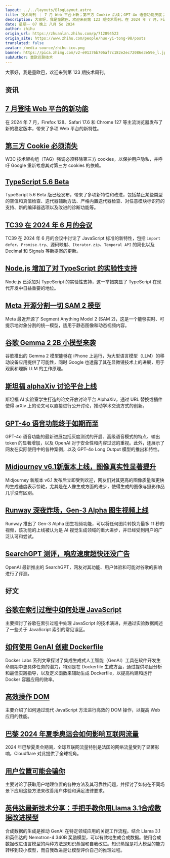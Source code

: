 ```yaml
---
layout: ../../layouts/BlogLayout.astro
title: 技术周刊 ｜ 7 月 Web 平台上新；第三方 Cookie 后续；GPT-4o 语音功能灰度；巴黎奥运会如何影响互联网流量；
description: 大家好，我是童欧巴，欢迎来到第 123 期技术周刊。在 2024 年 7 月，Firefox 128、Safari 17.6 和 Chrome 127 等主流浏览器发布了新的稳定版本，带来了多项 Web 平台的新特性。W3C 技术架构组（TAG）强调必须移除第三方 cookies，以保护用户隐私，并呼吁 Google 重新考虑其对第三方 cookies 的依赖。TypeScript 5.6 Beta 版已经发布，带来了多项新特性和改进，包括禁止某些类型的空值和真值检查、迭代器辅助方法、严格内置迭代器检查、对任意模块标识符的支持、新的编译器选项以及改进的诊断功能等。TC39 在 2024 年 6 月的会议中讨论了 JavaScript 标准的新特性，包括 import defer、Promise.try、源码映射、Iterator.zip、
date: 星期一 07 晚上 八月 5o 2024
author: zhihu
origin_url: https://zhuanlan.zhihu.com/p/712894523
origin_site: https://www.zhihu.com/people/huo-yi-tong-98/posts
translated: false
avatar: /media-source/zhihu-ico.png
banner: https://pica.zhimg.com/v2-e91376b706af7c182e2ec72086e3e59e_l.jpg
subAuthor: 童欧巴聊技术
---
```



<Reference client:only="react" title="技术周刊 ｜ 7 月 Web 平台上新；第三方 Cookie 后续；GPT-4o 语音功能灰度；巴黎奥运会如何影响互联网流量；" url="https://zhuanlan.zhihu.com/p/712894523" />



大家好，我是童欧巴，欢迎来到第 123 期技术周刊。

## 资讯

## [7 月登陆 Web 平台的新功能](https://link.zhihu.com/?target=https%3A//web.dev/blog/web-platform-07-2024%3Fhl%3Den)

在 2024 年 7 月，Firefox 128、Safari 17.6 和 Chrome 127 等主流浏览器发布了新的稳定版本，带来了多项 Web 平台的新特性。

## [第三方 Cookie 必须消失](https://link.zhihu.com/?target=https%3A//www.w3.org/blog/2024/third-party-cookies-have-got-to-go/)

W3C 技术架构组（TAG）强调必须移除第三方 cookies，以保护用户隐私，并呼吁 Google 重新考虑其对第三方 cookies 的依赖。

## [TypeScript 5.6 Beta](https://link.zhihu.com/?target=https%3A//devblogs.microsoft.com/typescript/announcing-typescript-5-6-beta/)

TypeScript 5.6 Beta 版已经发布，带来了多项新特性和改进，包括禁止某些类型的空值和真值检查、迭代器辅助方法、严格内置迭代器检查、对任意模块标识符的支持、新的编译器选项以及改进的诊断功能等。

## [TC39 在 2024 年 6 月的会议](https://link.zhihu.com/?target=https%3A//blogs.igalia.com/compilers/2024/07/18/summary-of-the-june-2024-tc39-plenary-in-helsinki/)

TC39 在 2024 年 6 月的会议中讨论了 JavaScript 标准的新特性，包括 `import defer`、`Promise.try`、源码映射、`Iterator.zip`、`Temporal API` 的简化以及 Decimal 和 Signals 等新提案的更新。

## [Node.js 增加了对 TypeScript 的实验性支持](https://link.zhihu.com/?target=https%3A//socket.dev/blog/node-js-adds-experimental-support-for-typescript)

Node.js 已添加对 TypeScript 的实验性支持，这一举措突显了 TypeScript 在现代开发中日益重要的地位。

## [Meta 开源分割一切 SAM 2 模型](https://link.zhihu.com/?target=https%3A//mp.weixin.qq.com/s/VuUQMZ0hkm2rNHS0gKgeOA)

Meta 最近开源了 Segment Anything Model 2 (SAM 2)，这是一个能够实时、可提示地对象分割的统一模型，适用于静态图像和动态视频内容。

## [谷歌 Gemma 2 2B 小模型来袭](https://link.zhihu.com/?target=https%3A//mp.weixin.qq.com/s/tjmQbNvXo8QzFm47-TShEA)

谷歌推出的 Gemma 2 模型能够在 iPhone 上运行，为大型语言模型（LLM）的移动设备应用提供了可能性，同时 Google 也透露了其在显微镜技术上的进展，用于观察和理解 LLM 的工作原理。

## [斯坦福 alphaXiv 讨论平台上线](https://link.zhihu.com/?target=https%3A//mp.weixin.qq.com/s/104CrcHDDK9KaingVkXRPQ)

斯坦福 AI 实验室学生打造的论文开放讨论平台 AlphaXiv，通过 URL 替换或插件使得 arXiv 上的论文可以直接进行公开讨论，推动学术交流方式的创新。

## [GPT-4o 语音功能终于如期而至](https://link.zhihu.com/?target=https%3A//mp.weixin.qq.com/s/UqFVQwnYMNoLWEU7IF7srQ)

GPT-4o 语音功能的最新进展包括灰度测试的开启、高级语音模式的特点、输出 token 的显著增加，以及 OpenAI 对于安全性和内容过滤的重视。此外，还展示了网友在实际使用中的各种案例，以及 GPT-4o Long Output 模型的推出和特性。

## [Midjourney v6.1新版本上线，图像真实性显著提升](https://link.zhihu.com/?target=https%3A//mp.weixin.qq.com/s/9LNAhiugcTy_CKwSFxtXWg)

Midjourney 新版本 v6.1 发布后立即受到欢迎，网友们对其更高的图像质量和更快的生成速度表示惊艳，尤其是在人像生成方面的进步，使得生成的图像与摄影作品几乎没有区别。

## [Runway 深夜炸场，Gen-3 Alpha 图生视频上线](https://link.zhihu.com/?target=https%3A//mp.weixin.qq.com/s/UnqxycNomjwg72yiLDOU5A)

Runway 推出了 Gen-3 Alpha 图生视频功能，可以将任何图片转换为最多 11 秒的视频，该功能的上线被认为是 AI 视觉生成领域的重大进步，并已经受到用户的广泛认可和尝试。

## [SearchGPT 测评，响应速度超快还没广告](https://link.zhihu.com/?target=https%3A//mp.weixin.qq.com/s/_yReQrPvhOGkCkWQvw8Mrg)

OpenAI 最新推出的 SearchGPT，网友对其功能、用户体验和可能对谷歌的影响进行了评测。

## 好文

## [谷歌在索引过程中如何处理 JavaScript](https://link.zhihu.com/?target=https%3A//vercel.com/blog/how-google-handles-javascript-throughout-the-indexing-process)

主要探讨了谷歌在索引过程中处理 JavaScript 的技术演进，并通过实验数据阐述了一些关于 JavaScript 索引的常见误区。

## [如何使用 GenAI 创建 Dockerfile](https://link.zhihu.com/?target=https%3A//www.docker.com/blog/how-to-create-dockerfiles-with-genai/)

Docker Labs 系列文章探讨了集成生成式人工智能（GenAI）工具在软件开发生命周期中更具体任务的潜力，特别是在 Dockerfile 生成方面，通过提供项目分析和最佳实践指导，以及定义函数来辅助生成 Dockerfile，以提高构建和运行 Docker 容器应用的效率。

## [高效操作 DOM](https://link.zhihu.com/?target=https%3A//frontendmasters.com/blog/patterns-for-memory-efficient-dom-manipulation/)

主要介绍了如何通过现代 JavaScript 方法进行高效的 DOM 操作，以提高 Web 应用的性能。

## [巴黎 2024 年夏季奥运会如何影响互联网流量](https://link.zhihu.com/?target=https%3A//blog.cloudflare.com/paris-2024-summer-olympics-impacted-internet-traffic)

2024 年巴黎夏奥会期间，全球互联网流量特别是法国的网络流量受到了显著影响，Cloudflare 对此提供了全球视角。

## [用户位置可能会骗你](https://link.zhihu.com/?target=https%3A//austingil.com/user-location-is-a-lie/)

主要讨论了获取用户地理位置的各种方法及其可靠性问题，并探讨了如何在不同场景下应用这些方法来改善用户体验和满足法律要求。

## [英伟达最新技术分享：手把手教你用Llama 3.1合成数据改进模型](https://link.zhihu.com/?target=https%3A//mp.weixin.qq.com/s/PVWKiilddgVznulzTJVuHg)

合成数据的生成是推动 GenAI 在特定领域应用的关键工作流程。结合 Llama 3.1 和英伟达的 Nemotron-4 340B 奖励模型，可以有效地生成合成数据。使用合成数据改进语言模型的两种方法是知识蒸馏和自我改进。知识蒸馏是将大模型的能力转移到较小模型，而自我改进是让模型评价自己的推理过程。



